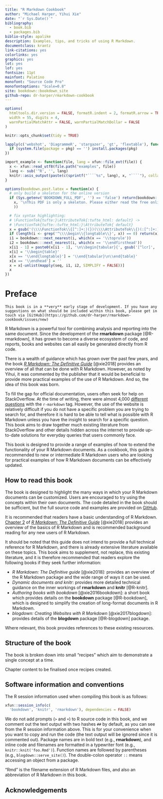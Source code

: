 ```yaml
--- 
title: "R Markdown Cookbook"
author: "Michael Harper, Yihui Xie"
date: "`r Sys.Date()`"
bibliography:
  - book.bib
  - packages.bib
biblio-style: apalike
description: Examples, tips, and tricks of using R Markdown.
documentclass: krantz
link-citations: yes
colorlinks: yes
graphics: yes
lot: yes
lof: yes
fontsize: 11pt
mainfont: Palatino
monofont: "Source Code Pro"
monofontoptions: "Scale=0.8"
site: bookdown::bookdown_site
github-repo: dr-harper/rmarkdown-cookbook
---
```


```r
options(
  htmltools.dir.version = FALSE, formatR.indent = 2, formatR.arrow = TRUE,
  width = 55, digits = 4,
  warnPartialMatchAttr = FALSE, warnPartialMatchDollar = FALSE
)

knitr::opts_chunk$set(tidy = TRUE)

lapply(c('webshot', 'DiagrammeR', 'stargazer', 'gt', 'flextable'), function(pkg) {
  if (system.file(package = pkg) == '') install.packages(pkg)
})

import_example <- function(file, lang = xfun::file_ext(file)) {
  x <- xfun::read_utf8(file.path("examples", file))
  lang <- sub('^R', '', lang)
  knitr::asis_output(paste(c(sprintf("````%s", lang), x, "````"), collapse = '\n'))
}

options(bookdown.post.latex = function(x) {
  # only build a skeleton for the online version
  if (Sys.getenv('BOOKDOWN_FULL_PDF', '') == 'false') return(bookdown:::strip_latex_body(
    x, '\nThis PDF is only a skeleton. Please either read the free online HTML version, or purchase a hard-copy of this book.\n'
    ))

  # fix syntax highlighting:
  # \FunctionTok{tufte:}\AttributeTok{:tufte_html: default} ->
  # \FunctionTok{tufte::tufte_html:}\AttributeTok{ default}
  x = gsub('(\\\\FunctionTok\\{[^:]+:)(})(\\\\AttributeTok\\{)(:[^:]+:)', '\\1\\4\\2\\3', x)
  if (length(i <- grep('^\\\\begin\\{longtable\\}', x)) == 0) return(x)
  i1 = bookdown:::next_nearest(i, which(x == '\\toprule'))
  i2 = bookdown:::next_nearest(i, which(x == '\\endfirsthead'))
  x[i1 - 1] = paste0(x[i1 - 1], '\n\\begin{tabular}{', gsub('[^lcr]', '', gsub('.*\\[]', '', x[i])), '}')
  x[i] = '\\begin{table}'
  x[x == '\\end{longtable}'] = '\\end{tabular}\n\\end{table}'
  x[x == '\\endhead'] = ''
  x = x[-unlist(mapply(seq, i1, i2, SIMPLIFY = FALSE))]
  x
})
```

# Preface {-}

```block2
This book is in a **very** early stage of development. If you have any suggestions on what should be included within this book, please get in touch via [GitHub](https://github.com/dr-harper/rmarkdown-cookbook/issues/new)
```



R Markdown is a powerful tool for combining analysis and reporting into the same document. Since the development of the **rmarkdown** package [@R-rmarkdown], it has grown to become a diverse ecosystem of code, and reports, books and websites can all easily be generated directly from R code.

There is a wealth of guidance which has grown over the past few years, and the book [*R Markdown: The Definitive Guide*](https://bookdown.org/yihui/rmarkdown/) [@xie2018] provides an overview of all that can be done with R Markdown. However, as noted by Yihui, it was commented by the publisher that it would be beneficial to provide more practical examples of the use of R Markdown. And so, the idea of this book was born.

To fill the gap for official documentation, users often seek for help on StackOverflow. At the time of writing, there were almost 4,000 [different questions](https://stackoverflow.com/questions/tagged/r-markdown) with the `r-markdown` tag. However, the use of the website is  relatively difficult if you do not have a specific problem you are trying to search for, and therefore it is hard to be able to tell what is possible with R Markdown unless you have the insight to search for a specific question. This book aims to draw together much existing literature from StackOverflow and other details hidden across the internet to provide up-to-date solutions for everyday queries that users commonly face.

This book is designed to provide a range of examples of how to extend the functionality of your R Markdown documents. As a cookbook, this guide is recommended to new or intermediate R Markdown users who are looking for practical examples of how R Markdown documents can be effectively updated.

## How to read this book  {-}

The book is designed to highlight the many ways in which your R Markdown documents can be customized. Users are encouraged to try using the concepts within their own documents. The code detailed in the book should be sufficient, but the full source code and examples are provided on [GitHub](https://github.com/mikey-harper/rmarkdown-cookbook).

It is recommended that readers have a basic understanding of R Markdown. [Chapter 2](https://bookdown.org/yihui/rmarkdown/basics.html) of [*R Markdown: The Definitive Guide*](https://bookdown.org/yihui/rmarkdown/) [@xie2018] provides an overview of the basics of R Markdown and is recommended background reading for any new users of R Markdown.

It should be noted that this guide does not intend to provide a full technical reference for R Markdown, and there is already extensive literature available on these topics. This book aims to supplement, not replace, this existing literature, and it is therefore recommended that readers explore the following books if they seek further information:

- *R Markdown: The Definitive guide* [@xie2018]: provides an overview of the R Markdown package and the wide range of ways it can be used.
- *Dynamic documents and knitr*: provides more detailed technical guidance on the inner workings of **rmarkdown** and **knitr** [@R-knitr].
- *Authoring books with bookdown* [@xie2016bookdown]: a short book which provides details on the **bookdown** package [@R-bookdown], which is designed to simplify the creation of long-format documents in R Markdown.
- *blogdown: Creating Websites with R Markdown* [@xie2017blogdown]: provides details of the **blogdown** package [@R-blogdown] package.

Where relevant, this book provides references to these existing resources.

## Structure of the book {-}

The book is broken down into small "recipes" which aim to demonstrate a single concept at a time.

Chapter content to be finalised once recipes created.

## Software information and conventions {#software-info .unnumbered}

The R session information used when compiling this book is as follows:

```r
xfun::session_info(c(
  'bookdown', 'knitr', 'rmarkdown'), dependencies = FALSE)
```

We do not add prompts (`>` and `+`) to R source code in this book, and we comment out the text output with two hashes `##` by default, as you can see from the R session information above. This is for your convenience when you want to copy and run the code (the text output will be ignored since it is commented out). Package names are in bold text (e.g., **rmarkdown**), and inline code and filenames are formatted in a typewriter font (e.g., `knitr::knit('foo.Rmd')`). Function names are followed by parentheses (e.g., `blogdown::serve_site()`). The double-colon operator `::` means accessing an object from a package.

"Rmd" is the filename extension of R Markdown files, and also an abbreviation of R Markdown in this book.

## Acknowledgements {-}
